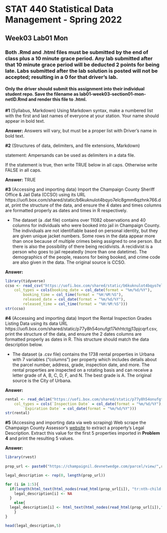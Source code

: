 # STAT 440 Statistical Data Management - Spring 2022
## Week03 Lab01 Mon
### Both .Rmd and .html files must be submitted by the end of class plus a 10 minute grace period. Any lab submitted after that 10 minute grace period will be deducted 2 points for being late. Labs submitted after the lab solution is posted will not be accepted; resulting in a 0 for that driver's lab.
#### Only the driver should submit this assignment into their individual student repo. Save the filename as lab01-week03-section01-mon-netID.Rmd and render this file to .html. 

**#1** (Syllabus, Markdown) Using Markdown syntax, make a numbered list with the first and last names of everyone at your station. Your name should appear in bold text.

**Answer:** Answers will vary, but must be a proper list with Driver's name in bold text.

**#2** (Structures of data, delimiters, and file extensions, Markdown)

statement: Ampersands can be used as delimiters in a data file.

If the statement is true, then write TRUE below in all caps. Otherwise write FALSE in all caps.

**Answer:** TRUE

**#3** (Accessing and importing data) Import the Champaign County Sheriff Office & Jail Data (CCSO) using its URL https://uofi.box.com/shared/static/b6kuknulot4bqyo7elc8gmm6qzhnk766.dat, print the structure of the data, and ensure the 4 dates and times columns are formatted properly as dates and times in R respectively. 

  - The dataset (a .dat file) contains over 11082 observations and 40 columns for individuals who were booked into jail in Champaign County. The individuals are not identifiable based on personal identity, but they are given unique jacket numbers. Some rows in the data appear more than once because of multiple crimes being assigned to one person. But there is also the possibility of there being recidivists. A recidivist is a person who goes to jail repeatedly (more than one datetime). The demographics of the people, reasons for being booked, and crime code are also given in the data. The original source is CCSO.

**Answer:**

```{r prob3}
library(tidyverse)
ccso <- read_csv("https://uofi.box.com/shared/static/b6kuknulot4bqyo7elc8gmm6qzhnk766.dat", 
    col_types = cols(booking_date = col_date(format = "%m/%d/%Y"), 
        booking_time = col_time(format = "%H:%M:%S"), 
        released_date = col_date(format = "%m/%d/%Y"), 
        released_time = col_time(format = "%H:%M:%S")))
str(ccso)
```

**#4** (Accessing and importing data) Import the Rental Inspection Grades Listing Data using its data URL https://uofi.box.com/shared/static/p77y8h54onufgt17khhtctgj13pjcqrf.csv, print the structure of the data, and ensure the 2 dates columns are formatted properly as dates in R. This structure should match the data description below.  

  - The dataset (a .csv file) contains the 1738 rental properties in Urbana with 7 variables ("columns") per property which includes details about the parcel number, address, grade, inspection date, and more. The rental properties are inspected on a rotating basis and can receive a letter grade of A, B, C, D, F, and N. The best grade is A. The original source is the City of Urbana.

**Answer:**

```{r problem4}
rental <- read_delim("https://uofi.box.com/shared/static/p77y8h54onufgt17khhtctgj13pjcqrf.csv", delim="\t", 
    col_types = cols(`Inspection Date` = col_date(format = "%m/%d/%Y"), 
        `Expiration Date` = col_date(format = "%m/%d/%Y")))
str(rental)
```

**#5** (Accessing and importing data via web scraping) Web scrape the Champaign County Assessor's [website](https://champaignil.devnetwedge.com/) to extract a property's Legal Description. Extract this value for the first 5 properties imported in **Problem 4** and print the resulting 5 values.

**Answer:**

```{r prob5}
library(rvest)
 
prop_url <- paste0("https://champaignil.devnetwedge.com/parcel/view/",rental$`Parcel Number`,"/2021")

legal_description <- rep(0, length(prop_url))

for (i in 1:5){ 
  if(length(html_text(html_nodes(read_html(prop_url[i]), "tr:nth-child(7) p"),trim=TRUE))==0){
    legal_description[i] <- NA
  }
    else{
  legal_description[i] <- html_text(html_nodes(read_html(prop_url[i]),"tr:nth-child(7) p"),trim=TRUE)
    }
}

head(legal_description,5)
```